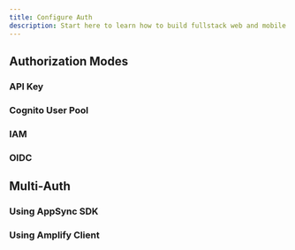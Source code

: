 ```yaml
---
title: Configure Auth
description: Start here to learn how to build fullstack web and mobile apps with Amplify
---
```



## Authorization Modes

### API Key
### Cognito User Pool
### IAM
### OIDC

## Multi-Auth

### Using AppSync SDK
### Using Amplify Client
